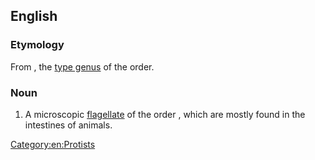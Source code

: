 ==English==
{{rfi|en}}
{{wikipedia}}
{{wikispecies|Retortamonadida}}

===Etymology===
From {{taxlink|Retortamonas|genus|noshow=1}}, the [[type genus]] of the order.

===Noun===
{{en-noun}}

# A microscopic [[flagellate]] of the order ''{{taxlink|Retortamonadida|order|noshow=1}}'', which are mostly found in the intestines of animals.

[[Category:en:Protists]]